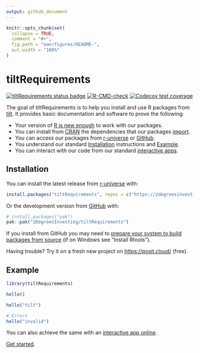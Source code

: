```yaml
---
output: github_document
---
```


<!-- README.md is generated from README.Rmd. Please edit that file -->

```r
knitr::opts_chunk$set(
  collapse = TRUE,
  comment = "#>",
  fig.path = "man/figures/README-",
  out.width = "100%"
)
```

# tiltRequirements

<!-- badges: start -->
[![tiltRequirements status badge](https://2degreesinvesting.r-universe.dev/badges/tiltRequirements)](https://2degreesinvesting.r-universe.dev/tiltRequirements)
[![R-CMD-check](https://github.com/2DegreesInvesting/tiltRequirements/actions/workflows/R-CMD-check.yaml/badge.svg)](https://github.com/2DegreesInvesting/tiltRequirements/actions/workflows/R-CMD-check.yaml)
[![Codecov test coverage](https://codecov.io/gh/2DegreesInvesting/tiltRequirements/branch/main/graph/badge.svg)](https://app.codecov.io/gh/2DegreesInvesting/tiltRequirements?branch=main)

<!-- badges: end -->

The goal of tiltRequirements is to help you install and use R packages from
[tilt](https://www.tiltsmes.org/). It provides basic documentation and software
to prove the following:

* Your version of [R is new
enough](https://github.com/search?q=repo%3A2DegreesInvesting%2FtiltRequirements++path%3ADESCRIPTION+%22R+%28%3E%22&type=code)
to work with our packages.
* You can install from [CRAN](https://cran.r-project.org/) the dependencies that
our packages
[import](https://github.com/search?q=repo%3A2DegreesInvesting%2FtiltRequirements++path%3ADESCRIPTION+%22Imports%3A%22&type=code).
* You can access our packages from [r-universe](https://r-universe.dev/) or
[GitHub](https://github.com/).
* You understand our standard [Installation] instructions and [Example].
* You can interact with our code from our standard [interactive
apps](https://tiltsmes.shinyapps.io/tiltrequirementsapp/).

## Installation

You can install the latest release from [r-universe](https://r-universe.dev/)
with:

``` r
install.packages("tiltRequirements", repos = c("https://2degreesinvesting.r-universe.dev", getOption("repos")))
```

Or the development version from [GitHub](https://github.com/) with:

``` r
# install.packages("pak")
pak::pak("2DegreesInvesting/tiltRequirements")
```

If you install from GitHub you may need to [prepare your system to build
packages from
source](https://usethis.r-lib.org/articles/usethis-setup.html#prepare-your-system-to-build-packages-from-source)
(if on Windows see "Install Rtools").

Having trouble? Try it on a fresh new project on <https://posit.cloud/>
(free).

## Example

```r
library(tiltRequirements)

hello()

hello("tilt")

# Errors
hello("invalid")
```

You can also achieve the same with an [interactive app
online](https://tiltsmes.shinyapps.io/tiltrequirementsapp/).

[Get started](https://2degreesinvesting.github.io/tiltRequirements/articles/tiltRequirements.html).
